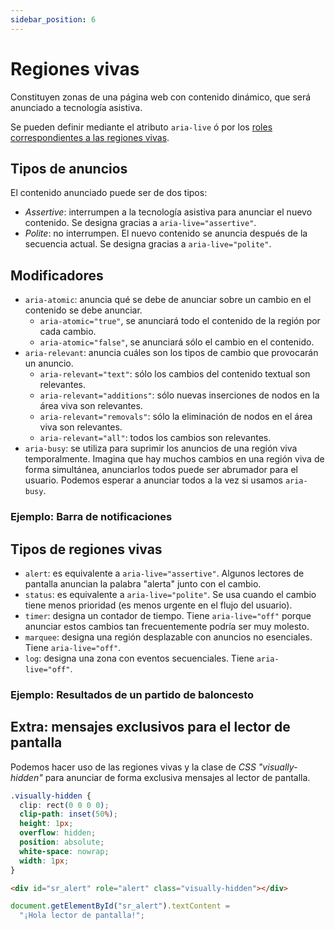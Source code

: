```yaml
---
sidebar_position: 6
---
```


# Regiones vivas
Constituyen zonas de una página web con contenido dinámico, que será anunciado a tecnología asistiva.

Se pueden definir mediante el atributo <code>aria-live</code> ó por los [roles correspondientes a las regiones vivas](../roles/live-region.md).

## Tipos de anuncios
El contenido anunciado puede ser de dos tipos:
- *Assertive*: interrumpen a la tecnología asistiva para anunciar el nuevo contenido. Se designa gracias a <code>aria-live="assertive"</code>.
- *Polite*: no interrumpen. El nuevo contenido se anuncia después de la secuencia actual. Se designa gracias a <code>aria-live="polite"</code>.

## Modificadores
- <code>aria-atomic</code>: anuncia qué se debe de anunciar sobre un cambio en el contenido se debe anunciar. 
    - <code>aria-atomic="true"</code>, se anunciará todo el contenido de la región por cada cambio. 
    - <code>aria-atomic="false"</code>, se anunciará sólo el cambio en el contenido.
- <code>aria-relevant</code>: anuncia cuáles son los tipos de cambio que provocarán un anuncio.
    - <code>aria-relevant="text"</code>: sólo los cambios del contenido textual son relevantes.
    - <code>aria-relevant="additions"</code>: sólo nuevas inserciones de nodos en la área viva son relevantes.
    - <code>aria-relevant="removals"</code>: sólo la eliminación de nodos en el área viva son relevantes.
    - <code>aria-relevant="all"</code>: todos los cambios son relevantes.
- <code>aria-busy</code>: se utiliza para suprimir los anuncios de una región viva temporalmente. Imagina que hay muchos
cambios en una región viva de forma simultánea, anunciarlos todos puede ser abrumador para el usuario. Podemos esperar a anunciar todos
a la vez si usamos <code>aria-busy</code>.

### Ejemplo: Barra de notificaciones

<PushNotifications />

## Tipos de regiones vivas
- <code>alert</code>: es equivalente a <code>aria-live="assertive"</code>. Algunos lectores de pantalla anuncian la palabra "alerta" junto con el cambio.
- <code>status</code>: es equivalente a <code>aria-live="polite"</code>. Se usa cuando el cambio tiene menos prioridad (es menos urgente en el flujo del usuario).
- <code>timer</code>: designa un contador de tiempo. Tiene <code>aria-live="off"</code> porque anunciar estos cambios tan frecuentemente podría ser muy molesto.
- <code>marquee</code>: designa una región desplazable con anuncios no esenciales. Tiene <code>aria-live="off"</code>.
- <code>log</code>: designa una zona con eventos secuenciales. Tiene <code>aria-live="off"</code>.

### Ejemplo: Resultados de un partido de baloncesto

<BasketResults />

## Extra: mensajes exclusivos para el lector de pantalla
Podemos hacer uso de las regiones vivas y la clase de *CSS* *"visually-hidden"* para 
anunciar de forma exclusiva mensajes al lector de pantalla.


```CSS
.visually-hidden {
  clip: rect(0 0 0 0);
  clip-path: inset(50%);
  height: 1px;
  overflow: hidden;
  position: absolute;
  white-space: nowrap;
  width: 1px;
}
```
```html
<div id="sr_alert" role="alert" class="visually-hidden"></div>
```
```js
document.getElementById("sr_alert").textContent =
  "¡Hola lector de pantalla!";
```


<DynamicContent />

